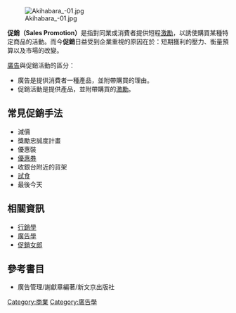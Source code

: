 {{article issues
|
{{Expand|time=2010-09-13T08:18:50+00:00}}
{{Expert|time=2010-09-13T08:18:50+00:00}}
{{Unreference|time=2010-09-13T08:18:50+00:00}}
}}
{{About|促銷活動|行銷組合的促銷|促銷}}
[[File:Akihabara_-01.jpg|thumb]]

'''促銷（Sales Promotion）'''是指對同業或消費者提供短程[[激勵|激勵]]，以誘使購買某種特定商品的活動。而今'''促銷'''日益受到企業重視的原因在於：短期獲利的壓力、衡量預算以及市場的改變。

[[廣告|廣告]]與促銷活動的區分：
*廣告是提供消費者一種產品，並附帶購買的理由。
*促銷活動是提供產品，並附帶購買的[[激勵|激勵]]。

== 常見促銷手法 ==
*減價
*獎勵忠誠度計畫
*優惠裝
*[[優惠券|優惠券]]
*收銀台附近的貨架
*[[試食|試食]]
*最後今天

== 相關資訊 ==
*[[行銷學|行銷學]]
*[[廣告學|廣告學]]
*[[促銷女郎|促銷女郎]]

== 參考書目 ==
*廣告管理/謝獻章編著/新文京出版社
{{Marketing-stub}}
{{媒體操縱}}
[[Category:商業|Category:商業]]
[[Category:廣告學|Category:廣告學]]
